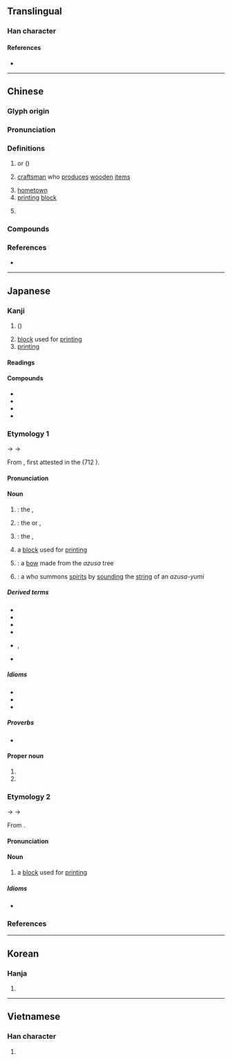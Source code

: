 {{character info/new}}
==Translingual==

===Han character===
{{Han char|rn=75|rad=木|as=07|sn=11|four=40941|canj=DYTJ,XDYTJ|ids=⿰木辛}}

====References====
* {{Han ref|kx=0528.250|dkj=14845|dj=0917.130|hdz=21219.030|uh=6893|ud=26771|bh=B1EA|bd=45546}}

----

==Chinese==
{{zh-forms}}
{{zh-wp}}

===Glyph origin===
{{Han etym}}

===Pronunciation===
{{zh-pron
|m=zǐ
|c=zi2
|mn=qz:chír/xm,zz:chú
|mc=y
|oc=y
|cat=n
}}

===Definitions===
{{zh-hanzi}}

# {{vern|yellow catalpa}} or {{vern|Chinese catalpa}} ({{taxlink|Catalpa ovata|species|noshow=1|ver=170110}})
# [[craftsman]] who [[produce]]s [[wooden]] [[item]]s
#: {{zh-usex|梓匠}}
# [[hometown]]
# [[printing]] [[block]]
#: {{zh-usex|付梓|to send a manuscript to the press}}
# {{surname|lang=zh}}

===Compounds===
{{zh-der|上梓|付梓|吳敬梓|喬梓|杞梓|桑梓|桑梓之邦|梓人|梓匠|梓匠輪輿|梓器|梓宮|梓材|梓鄉|梓里|橋梓|荊南杞梓|賢喬梓|鄉梓|梓楠堤|木梓|洋梓|楠梓}}

===References===
* {{R:twedu|A01935}}

----

==Japanese==

===Kanji===
{{ja-kanji|grade=|rs=木07}}

# {{vern|yellow catalpa}} ({{taxlink|Catalpa ovata|species|ver=180726}})
# [[block]] used for [[print]]ing
# [[printing]]

====Readings====
{{ja-readings
|goon=し
|kanon=し
|kun=あずさ-<あづさ-
}}

====Compounds====
{{der-top|Compounds}}
* {{ja-r|梓宮|しきゅう}}
* {{ja-r|梓行|しこう}}
* {{ja-r|梓人|しじん}}
* {{ja-r|桑梓|そうし}}
{{der-bottom}}

===Etymology 1===
<div>
{{wp|lang=ja}}
</div>
{{ja-kanjitab|あずさ|yomi=k}}
{{IPAchar|/adusa/}} → {{IPAchar|/ad͡zusa/}} → {{IPAchar|/azusa/}}

From {{inh|ja|ojp|sort=あずさ|-}}, first attested in the ''{{w|Kojiki}}'' (712 {{CE}}).

{{rfe|ja}}

====Pronunciation====
{{ja-pron|y=k|あずさ|acc=1|acc2=0|acc_ref=DJR|acc2_ref=DJR}}

====Noun====
{{ja-noun|あずさ|アズサ|hhira=あづさ|hkata=アヅサ}}

# {{synonym of|lang=ja|夜糞峰榛|tr=yogusominebari|nodot=1|sort=あずさ}}: the {{vern|Japanese cherry birch|pedia=1}}, {{taxlink|Betula grossa|species|ver=180726}}
# {{synonym of|lang=ja|[[木豇豆]], [[楸]]|tr=kisasage|nodot=1}}: the {{vern|yellow catalpa}} or {{vern|Chinese catalpa}}, {{taxlink|Catalpa ovata|species|ver=180726}}
# {{synonym of|lang=ja|赤芽柏|tr=akamegashiwa|nodot=1}}: the {{vern|Japanese mallotus}}, {{taxlink|Mallotus japonicus|species|ver=180726}}
# a [[block]] used for [[print]]ing {{gl|as it was originally made from the [[wood]] of the Chinese catalpa}}
#: {{syn|ja|版木|tr=hangi}}
# {{short for|lang=ja|梓弓|tr=azusa-yumi|nodot=1|sort=あずさ}}: a [[bow]] made from the ''azusa'' tree
# {{short for|lang=ja|梓巫女|tr=azusa-miko|nodot=1}}: a ''{{ll|ja|巫女|miko}}'' {{gl|[[unmarried]] [[female]] [[medium]]}} who summons [[spirits]] by [[sound]]ing the [[string]] of an ''azusa-yumi''

=====Derived terms=====
{{der-top}}
* {{ja-r|梓%川|^あずさ%-がわ}}
* {{ja-r|梓%巫女|あずさ%-みこ}}
* {{ja-r|梓%山|^あずさ%-やま}}
* {{ja-r|梓%弓|あずさ%-ゆみ}}
* {{ja-r|玉梓|たまずさ|rom=-}}, {{ja-r|玉章|たまずさ}}
* {{ja-r|根張り梓|ねはり あずさ}}
{{der-bottom}}

=====Idioms=====
* {{ja-r|梓に刻む|あずさ に きざむ}}
* {{ja-r|梓に鏤める|あずさ に ちりばめる}}
* {{ja-r|梓に上す|あずさ に のぼす}}

=====Proverbs=====
* {{ja-r|腰に梓の弓を張る|こし に あずさ の ゆみ を はる}}

====Proper noun====
{{ja-pos|proper noun|あずさ|hhira=あづさ}}

# {{given name|female|lang=ja|A=a|nodot=1|sort=あずさ}}
# {{surname|lang=ja|A=a|nodot=1|sort=あずさ}}

===Etymology 2===
{{ja-kanjitab|し|yomi=o}}
{{IPAchar|/t͡si/}} → {{IPAchar|/si/}} → {{IPAchar|/ɕi/}}

From {{bor|ja|ltc|sort=し|-}} {{ltc-l|梓}}.

====Pronunciation====
{{ja-pron|y=k|し|acc=1|acc_ref=DJR}}

====Noun====
{{ja-noun|し}}

# a [[block]] used for [[print]]ing {{gl|as it was originally made from the [[wood]] of the {{vern|Chinese catalpa}}}}
#: {{syn|ja|版木|tr=hangi}}

=====Idioms=====
* {{ja-r|梓に上す|し に のぼす}}

===References===
<references/>

----

==Korean==

===Hanja===
{{ko-hanja|hangeul=재|eumhun=|rv=jae|mr=chae|y=cay}}

# {{defn|lang=ko|sort=木07}}

----

==Vietnamese==

===Han character===
{{vi-hantu|[[tử]]|rs=木07}}

# {{defn|vi}}